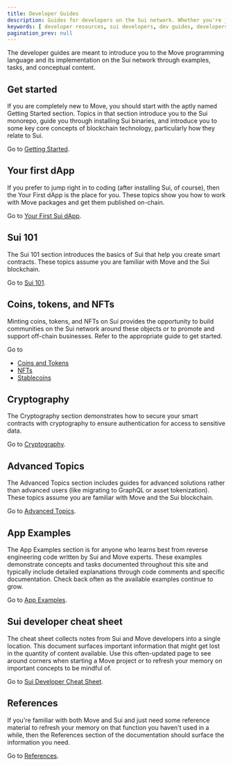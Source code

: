```yaml
---
title: Developer Guides
description: Guides for developers on the Sui network. Whether you're just learning how to create smart contracts or are a Move expert, these guides help to fast-track your Sui development. 
keywords: [ developer resources, sui developers, dev guides, developers, dev resources, get started, first dApp, beginner dApp ]
pagination_prev: null
---
```


The developer guides are meant to introduce you to the Move programming language and its implementation on the Sui network through examples, tasks, and conceptual content.  

## Get started

If you are completely new to Move, you should start with the aptly named Getting Started section. Topics in that section introduce you to the Sui monorepo, guide you through installing Sui binaries, and introduce you to some key core concepts of blockchain technology, particularly how they relate to Sui. 

Go to [Getting Started](./developer/getting-started.mdx).

## Your first dApp

If you prefer to jump right in to coding (after installing Sui, of course), then the Your First dApp is the place for you. These topics show you how to work with Move packages and get them published on-chain. 

Go to [Your First Sui dApp](./developer/first-app.mdx).

## Sui 101

The Sui 101 section introduces the basics of Sui that help you create smart contracts. These topics assume you are familiar with Move and the Sui blockchain.

Go to [Sui 101](./developer/sui-101.mdx).

## Coins, tokens, and NFTs

Minting coins, tokens, and NFTs on Sui provides the opportunity to build communities on the Sui network around these objects or to promote and support off-chain businesses. Refer to the appropriate guide to get started.

Go to
- [Coins and Tokens](./developer/coin.mdx)
- [NFTs](./developer/nft.mdx)
- [Stablecoins](./developer/stablecoins.mdx)

## Cryptography

The Cryptography section demonstrates how to secure your smart contracts with cryptography to ensure authentication for access to sensitive data.

Go to [Cryptography](./developer/cryptography.mdx).

## Advanced Topics

The Advanced Topics section includes guides for advanced solutions rather than advanced users (like migrating to GraphQL or asset tokenization). These topics assume you are familiar with Move and the Sui blockchain.

Go to [Advanced Topics](./developer/advanced.mdx).

## App Examples

The App Examples section is for anyone who learns best from reverse engineering code written by Sui and Move experts. These examples demonstrate concepts and tasks documented throughout this site and typically include detailed explanations through code comments and specific documentation. Check back often as the available examples continue to grow.

Go to [App Examples](./developer/app-examples.mdx).

## Sui developer cheat sheet

The cheat sheet collects notes from Sui and Move developers into a single location. This document surfaces important information that might get lost in the quantity of content available. Use this often-updated page to see around corners when starting a Move project or to refresh your memory on important concepts to be mindful of. 

Go to [Sui Developer Cheat Sheet](./developer/dev-cheat-sheet.mdx).

## References

If you're familiar with both Move and Sui and just need some reference material to refresh your memory on that function you haven't used in a while, then the References section of the documentation should surface the information you need.

Go to [References](references.mdx).